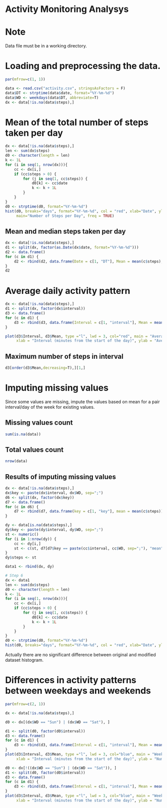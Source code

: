 Activity Monitoring Analysys
============================

# Note

Data file must be in a working directory.

# Loading and preprocessing the data.

```r
par(mfrow=c(1, 1))

data <- read.csv("activity.csv", stringsAsFactors = F)
data$DT <- strptime(data$date, format="%Y-%m-%d")
data$WD <- weekdays(data$DT, abbreviate=T)
dx <- data[!is.na(data$steps),]
```

# Mean of the total number of steps taken per day

```r
dx <- data[!is.na(data$steps),]
len <- sum(dx$steps)
d0 <- character(length = len)
k <- 1L
for (i in seq(1, nrow(dx))){
    cc <- dx[i,]
    if (cc$steps > 0) {
        for (j in seq(1, cc$steps)) {
            d0[k] <- cc$date
            k <- k + 1L
        }
    }
}
d0 <- strptime(d0, format="%Y-%m-%d")
hist(d0, breaks="days", format="%Y-%m-%d", col = "red", xlab="Date", ylab="Number of Steps", 
     main="Number of Steps per Day", freq = TRUE)
```

## Mean and median steps taken per day

```r
dx <- data[!is.na(data$steps),]
d1 <- split(dx, factor(as.Date(dx$date, format="%Y-%m-%d")))
d2 <- data.frame()
for (c in d1) {
    d2 <- rbind(d2, data.frame(Date = c[1, "DT"], Mean = mean(c$steps), Median = median(c$steps)))
}
d2
```

# Average daily activity pattern

```r
dx <- data[!is.na(data$steps),]
d1 <- split(dx, factor(dx$interval))
d3 <- data.frame()
for (c in d1) {
    d3 <- rbind(d3, data.frame(Interval = c[1, "interval"], Mean = mean(c$steps)))
}

plot(d3$Interval, d3$Mean, type ="l", lwd = 3, col="red", main = "Average Steps per 5 Minutes Interval", 
     xlab = "Interval (minutes from the start of the day)", ylab = "Average steps")
```

## Maximum number of steps in interval

```r
d3[order(d3$Mean,decreasing=T),][1,]
```

# Imputing missing values

Since some values are missing, impute the values based on mean for a pair interval/day of the week for existing values.

## Missing values count

```r
sum(is.na(data))
```

## Total values count

```r
nrow(data)
```

## Results of imputing missing values

```r
dx <- data[!is.na(data$steps),]
dx$key <- paste(dx$interval, dx$WD, sep=";")
d6 <- split(dx, factor(dx$key))
d7 <- data.frame()
for (c in d6) {
    d7 <- rbind(d7, data.frame(key = c[1, "key"], mean = mean(c$steps)))
}

dy <- data[is.na(data$steps),]
dy$key <- paste(dy$interval, dy$WD, sep=";")
st <- numeric()
for (i in 1:nrow(dy)) {
    cc <- dy[i,]
    st <- c(st, d7[d7$key == paste(cc$interval, cc$WD, sep=";"), "mean"])
}
dy$steps <- st     

data1 <- rbind(dx, dy)

# Step 6
dx <- data1
len <- sum(dx$steps)
d0 <- character(length = len)
k <- 1L
for (i in seq(1, nrow(dx))){
    cc <- dx[i,]
    if (cc$steps > 0) {
        for (j in seq(1, cc$steps)) {
            d0[k] <- cc$date
            k <- k + 1L
        }
    }
}
d0 <- strptime(d0, format="%Y-%m-%d")
hist(d0, breaks="days", format="%Y-%m-%d", col = "red", xlab="Date", ylab="Number of Steps", main="Number of Steps per Day", freq = TRUE)

```

Actually there are no significant difference between original and modified dataset histogram.

# Differences in activity patterns between weekdays and weekends

```r
par(mfrow=c(2, 1))

dx <- data[!is.na(data$steps),]

d0 <- dx[(dx$WD == "Sun") | (dx$WD == "Sat"), ]

d1 <- split(d0, factor(d0$interval))
d3 <- data.frame()
for (c in d1) {
    d3 <- rbind(d3, data.frame(Interval = c[1, "interval"], Mean = mean(c$steps)))
}
plot(d3$Interval, d3$Mean, type ="l", lwd = 3, col="blue", main = "Weekend", 
     xlab = "Interval (minutes from the start of the day)", ylab = "Number of Steps")

d0 <- dx[!((dx$WD == "Sun") | (dx$WD == "Sat")), ]
d1 <- split(d0, factor(d0$interval))
d3 <- data.frame()
for (c in d1) {
    d3 <- rbind(d3, data.frame(Interval = c[1, "interval"], Mean = mean(c$steps)))
}
plot(d3$Interval, d3$Mean, type ="l", lwd = 3, col="blue", main = "Weekday", 
     xlab = "Interval (minutes from the start of the day)", ylab = "Number of Steps")
```
